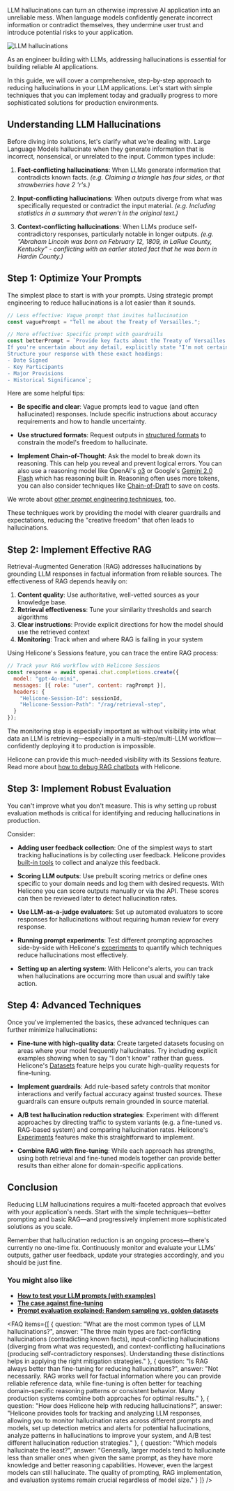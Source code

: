 LLM hallucinations can turn an otherwise impressive AI application into an unreliable mess. When language models confidently generate incorrect information or contradict themselves, they undermine user trust and introduce potential risks to your application. 

![LLM hallucinations](/static/blog/how-to-reduce-llm-hallucination/llm-hallucination-cover.webp)

As an engineer building with LLMs, addressing hallucinations is essential for building reliable AI applications.

In this guide, we will cover a comprehensive, step-by-step approach to reducing hallucinations in your LLM applications. Let's start with simple techniques that you can implement today and gradually progress to more sophisticated solutions for production environments.

## Understanding LLM Hallucinations

Before diving into solutions, let's clarify what we're dealing with. Large Language Models hallucinate when they generate information that is incorrect, nonsensical, or unrelated to the input. Common types include:

1. **Fact-conflicting hallucinations**: When LLMs generate information that contradicts known facts. *(e.g. Claiming a triangle has four sides, or that strawberries have 2 'r's.)*

2. **Input-conflicting hallucinations**: When outputs diverge from what was specifically requested or contradict the input material. *(e.g. Including statistics in a summary that weren't in the original text.)*

3. **Context-conflicting hallucinations**: When LLMs produce self-contradictory responses, particularly notable in longer outputs. *(e.g. "Abraham Lincoln was born on February 12, 1809, in LaRue County, Kentucky" - conflicting with an earlier stated fact that he was born in Hardin County.)*

<BottomLine
  title="Interestingly... 💡"
  description="According to some reports, hallucination rates in publicly available LLMs range between 3% and 16%. Though in practice, the rates may be higher in many applications."
/>

## Step 1: Optimize Your Prompts

The simplest place to start is with your prompts. Using strategic prompt engineering to reduce hallucinations is a lot easier than it sounds. 

```javascript
// Less effective: Vague prompt that invites hallucination
const vaguePrompt = "Tell me about the Treaty of Versailles.";

// More effective: Specific prompt with guardrails
const betterPrompt = `Provide key facts about the Treaty of Versailles from 1919.
If you're uncertain about any detail, explicitly state "I'm not certain about this specific detail."
Structure your response with these exact headings:
- Date Signed
- Key Participants
- Major Provisions
- Historical Significance`;
```

Here are some helpful tips:

- **Be specific and clear**: Vague prompts lead to vague (and often hallucinated) responses. Include specific instructions about accuracy requirements and how to handle uncertainty.

- **Use structured formats**: Request outputs in <a href="https://www.helicone.ai/blog/openai-structured-outputs" target="_blank" rel="noopener">structured formats</a> to constrain the model's freedom to hallucinate. 

- **Implement Chain-of-Thought**: Ask the model to break down its reasoning. This can help you reveal and prevent logical errors. You can also use a reasoning model like OpenAI's <a href="https://www.helicone.ai/blog/openai-o3" target="_blank" rel="noopener">o3</a> or Google's <a href="https://www.helicone.ai/blog/gemini-2.0-flash" target="_blank" rel="noopener">Gemini 2.0 Flash</a> which has reasoning built in. Reasoning often uses more tokens, you can also consider techniques like <a href="https://www.helicone.ai/blog/chain-of-draft" target="_blank" rel="noopener">Chain-of-Draft</a> to save on costs. 

We wrote about <a href="https://www.helicone.ai/blog/prompt-engineering-tools" target="_blank" rel="noopener">other prompt engineering techniques</a>, too.

These techniques work by providing the model with clearer guardrails and expectations, reducing the "creative freedom" that often leads to hallucinations. 


## Step 2: Implement Effective RAG

Retrieval-Augmented Generation (RAG) addresses hallucinations by grounding LLM responses in factual information from reliable sources. The effectiveness of RAG depends heavily on:

1. **Content quality**: Use authoritative, well-vetted sources as your knowledge base.
2. **Retrieval effectiveness**: Tune your similarity thresholds and search algorithms
3. **Clear instructions**: Provide explicit directions for how the model should use the retrieved context
4. **Monitoring**: Track when and where RAG is failing in your system

Using Helicone's Sessions feature, you can trace the entire RAG process:

```javascript
// Track your RAG workflow with Helicone Sessions
const response = await openai.chat.completions.create({
  model: "gpt-4o-mini",
  messages: [{ role: "user", content: ragPrompt }],
  headers: {
    "Helicone-Session-Id": sessionId,
    "Helicone-Session-Path": "/rag/retrieval-step",
  }
});
```

The monitoring step is especially important as without visibility into what data an LLM is retrieving—especially in a multi-step/multi-LLM workflow—confidently deploying it to production is impossible. 

Helicone can provide this much-needed visibility with its Sessions feature. Read more about <a href="https://www.helicone.ai/blog/debugging-chatbots-and-ai-agents-with-sessions" target="_blank" rel="noopener">how to debug RAG chatbots</a> with Helicone.

## Step 3: Implement Robust Evaluation 

You can't improve what you don't measure. This is why setting up robust evaluation methods is critical for identifying and reducing hallucinations in production.

Consider: 

* **Adding user feedback collection**: One of the simplest ways to start tracking hallucinations is by collecting user feedback. Helicone provides <a href="https://docs.helicone.ai/features/advanced-usage/feedback" target="_blank" rel="noopener">built-in tools</a> to collect and analyze this feedback.

* **Scoring LLM outputs**: Use prebuilt scoring metrics or define ones specific to your domain needs and log them with desired requests. With Helicone you can score outputs manually or via the API. These scores can then be reviewed later to detect hallucination rates.

* **Use LLM-as-a-judge evaluators**: Set up automated evaluators to score responses for hallucinations without requiring human review for every response.

* **Running prompt experiments**: Test different prompting approaches side-by-side with Helicone's <a href="https://docs.helicone.ai/features/experiments" target="_blank" rel="noopener">experiments</a> to quantify which techniques reduce hallucinations most effectively.

* **Setting up an alerting system**: With Helicone's alerts, you can track when hallucinations are occurring more than usual and swiftly take action.

<BottomLine
  title="Tip 💡"
  description="When designing your evaluation system, combine automatic metrics with selective human review of edge cases. This hybrid approach gives you both breadth of coverage and depth of understanding."
/>

## Step 4: Advanced Techniques

Once you've implemented the basics, these advanced techniques can further minimize hallucinations:

* **Fine-tune with high-quality data**: Create targeted datasets focusing on areas where your model frequently hallucinates. Try including explicit examples showing when to say "I don't know" rather than guess. Helicone's <a href="https://docs.helicone.ai/features/fine-tuning#datasets-and-fine-tuning" target="_blank" rel="noopener">Datasets</a> feature helps you curate high-quality requests for fine-tuning.

* **Implement guardrails**: Add rule-based safety controls that monitor interactions and verify factual accuracy against trusted sources. These guardrails can ensure outputs remain grounded in source material.

* **A/B test hallucination reduction strategies**: Experiment with different approaches by directing traffic to system variants (e.g. a fine-tuned vs. RAG-based system) and comparing hallucination rates. Helicone's <a href="https://docs.helicone.ai/features/experiments" target="_blank" rel="noopener">Experiments</a> features make this straightforward to implement.

* **Combine RAG with fine-tuning**: While each approach has strengths, using both retrieval and fine-tuned models together can provide better results than either alone for domain-specific applications.

<BottomLine
  title="Tip 💡"
  description="These techniques are most effective when targeted at specific types of hallucinations you've identified through your evaluation metrics—which is why evaluation is so crucial. Focus your efforts on the most frequent or highest-impact issues first."
/>

## Conclusion

Reducing LLM hallucinations requires a multi-faceted approach that evolves with your application's needs. Start with the simple techniques—better prompting and basic RAG—and progressively implement more sophisticated solutions as you scale.

Remember that hallucination reduction is an ongoing process—there's currently no one-time fix. Continuously monitor and evaluate your LLMs' outputs, gather user feedback, update your strategies accordingly, and you should be just fine. 

### You might also like

- **<a href="https://www.helicone.ai/blog/test-your-llm-prompts" target="_blank" rel="noopener">How to test your LLM prompts (with examples)</a>**
- **<a href="https://www.helicone.ai/blog/when-to-finetune" target="_blank" rel="noopener">The case against fine-tuning</a>**
- **<a href="https://www.helicone.ai/blog/prompt-evaluation-for-llms" target="_blank" rel="noopener">Prompt evaluation explained: Random sampling vs. golden datasets</a>**


<FAQ items={[
  {
    question: "What are the most common types of LLM hallucinations?",
    answer: "The three main types are fact-conflicting hallucinations (contradicting known facts), input-conflicting hallucinations (diverging from what was requested), and context-conflicting hallucinations (producing self-contradictory responses). Understanding these distinctions helps in applying the right mitigation strategies."
  },
  {
    question: "Is RAG always better than fine-tuning for reducing hallucinations?",
    answer: "Not necessarily. RAG works well for factual information where you can provide reliable reference data, while fine-tuning is often better for teaching domain-specific reasoning patterns or consistent behavior. Many production systems combine both approaches for optimal results."
  },
  {
    question: "How does Helicone help with reducing hallucinations?",
    answer: "Helicone provides tools for tracking and analyzing LLM responses, allowing you to monitor hallucination rates across different prompts and models, set up detection metrics and alerts for potential hallucinations, analyze patterns in hallucinations to improve your system, and A/B test different hallucination reduction strategies."
  },
  {
    question: "Which models hallucinate the least?",
    answer: "Generally, larger models tend to hallucinate less than smaller ones when given the same prompt, as they have more knowledge and better reasoning capabilities. However, even the largest models can still hallucinate. The quality of prompting, RAG implementation, and evaluation systems remain crucial regardless of model size."
  }
]} />

<Questions />
